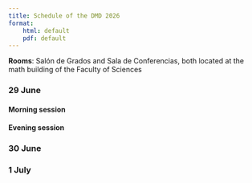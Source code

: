 ```yaml
---
title: Schedule of the DMD 2026
format:
    html: default
    pdf: default
---
```


**Rooms**: Salón de Grados and Sala de Conferencias, both located at the math building of the Faculty of Sciences

### 29 June

#### Morning session

#### Evening session

### 30 June


### 1 July